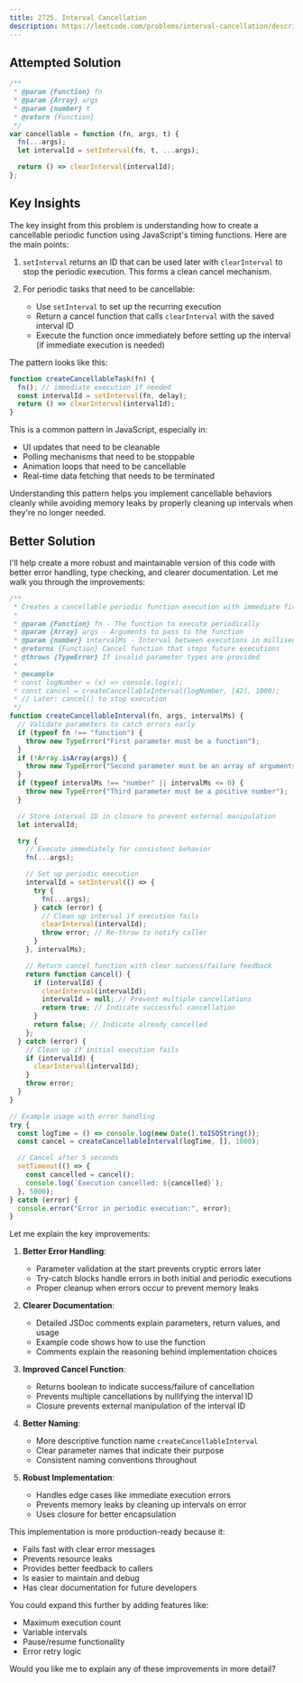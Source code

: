 ```yaml
---
title: 2725. Interval Cancellation
description: https://leetcode.com/problems/interval-cancellation/description/?envType=study-plan-v2&envId=30-days-of-javascript
---
```


## Attempted Solution

```javascript
/**
 * @param {Function} fn
 * @param {Array} args
 * @param {number} t
 * @return {Function}
 */
var cancellable = function (fn, args, t) {
  fn(...args);
  let intervalId = setInterval(fn, t, ...args);

  return () => clearInterval(intervalId);
};
```

## Key Insights

The key insight from this problem is understanding how to create a cancellable periodic function using JavaScript's timing functions. Here are the main points:

1. `setInterval` returns an ID that can be used later with `clearInterval` to stop the periodic execution. This forms a clean cancel mechanism.

2. For periodic tasks that need to be cancellable:
   - Use `setInterval` to set up the recurring execution
   - Return a cancel function that calls `clearInterval` with the saved interval ID
   - Execute the function once immediately before setting up the interval (if immediate execution is needed)

The pattern looks like this:

```javascript
function createCancellableTask(fn) {
  fn(); // immediate execution if needed
  const intervalId = setInterval(fn, delay);
  return () => clearInterval(intervalId);
}
```

This is a common pattern in JavaScript, especially in:

- UI updates that need to be cleanable
- Polling mechanisms that need to be stoppable
- Animation loops that need to be cancellable
- Real-time data fetching that needs to be terminated

Understanding this pattern helps you implement cancellable behaviors cleanly while avoiding memory leaks by properly cleaning up intervals when they're no longer needed.

## Better Solution

I'll help create a more robust and maintainable version of this code with better error handling, type checking, and clearer documentation. Let me walk you through the improvements:

```javascript
/**
 * Creates a cancellable periodic function execution with immediate first call
 *
 * @param {Function} fn - The function to execute periodically
 * @param {Array} args - Arguments to pass to the function
 * @param {number} intervalMs - Interval between executions in milliseconds
 * @returns {Function} Cancel function that stops future executions
 * @throws {TypeError} If invalid parameter types are provided
 *
 * @example
 * const logNumber = (x) => console.log(x);
 * const cancel = createCancellableInterval(logNumber, [42], 1000);
 * // Later: cancel() to stop execution
 */
function createCancellableInterval(fn, args, intervalMs) {
  // Validate parameters to catch errors early
  if (typeof fn !== "function") {
    throw new TypeError("First parameter must be a function");
  }
  if (!Array.isArray(args)) {
    throw new TypeError("Second parameter must be an array of arguments");
  }
  if (typeof intervalMs !== "number" || intervalMs <= 0) {
    throw new TypeError("Third parameter must be a positive number");
  }

  // Store interval ID in closure to prevent external manipulation
  let intervalId;

  try {
    // Execute immediately for consistent behavior
    fn(...args);

    // Set up periodic execution
    intervalId = setInterval(() => {
      try {
        fn(...args);
      } catch (error) {
        // Clean up interval if execution fails
        clearInterval(intervalId);
        throw error; // Re-throw to notify caller
      }
    }, intervalMs);

    // Return cancel function with clear success/failure feedback
    return function cancel() {
      if (intervalId) {
        clearInterval(intervalId);
        intervalId = null; // Prevent multiple cancellations
        return true; // Indicate successful cancellation
      }
      return false; // Indicate already cancelled
    };
  } catch (error) {
    // Clean up if initial execution fails
    if (intervalId) {
      clearInterval(intervalId);
    }
    throw error;
  }
}

// Example usage with error handling
try {
  const logTime = () => console.log(new Date().toISOString());
  const cancel = createCancellableInterval(logTime, [], 1000);

  // Cancel after 5 seconds
  setTimeout(() => {
    const cancelled = cancel();
    console.log(`Execution cancelled: ${cancelled}`);
  }, 5000);
} catch (error) {
  console.error("Error in periodic execution:", error);
}
```

Let me explain the key improvements:

1. **Better Error Handling**:

   - Parameter validation at the start prevents cryptic errors later
   - Try-catch blocks handle errors in both initial and periodic executions
   - Proper cleanup when errors occur to prevent memory leaks

2. **Clearer Documentation**:

   - Detailed JSDoc comments explain parameters, return values, and usage
   - Example code shows how to use the function
   - Comments explain the reasoning behind implementation choices

3. **Improved Cancel Function**:

   - Returns boolean to indicate success/failure of cancellation
   - Prevents multiple cancellations by nullifying the interval ID
   - Closure prevents external manipulation of the interval ID

4. **Better Naming**:

   - More descriptive function name `createCancellableInterval`
   - Clear parameter names that indicate their purpose
   - Consistent naming conventions throughout

5. **Robust Implementation**:
   - Handles edge cases like immediate execution errors
   - Prevents memory leaks by cleaning up intervals on error
   - Uses closure for better encapsulation

This implementation is more production-ready because it:

- Fails fast with clear error messages
- Prevents resource leaks
- Provides better feedback to callers
- Is easier to maintain and debug
- Has clear documentation for future developers

You could expand this further by adding features like:

- Maximum execution count
- Variable intervals
- Pause/resume functionality
- Error retry logic

Would you like me to explain any of these improvements in more detail?

